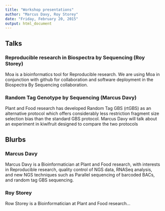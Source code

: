 ---
title: "Workshop presentations"
author: "Marcus Davy, Roy Storey"
date: "Friday, February 20, 2015"
output: html_document
---

Talks
-----

### Reproducible research in Biospectra by Sequencing (Roy Storey)


Moa is a bioinformatics tool for Reproducible research. We are using Moa in conjunction with
github for collaboration and software deployment in the Biospectra By Sequencing collaboration.


### Random Tag Genotype by Sequencing (Marcus Davy)


Plant and Food research has developed Random Tag GBS (rtGBS) as an alternative protocol which offers considerably less restriction fragment size selection bias than the standard GBS protocol. Marcus Davy will talk about an experiment in kiwifruit designed to compare the two protocols


Blurbs
------


### Marcus Davy


Marcus Davy is a Bioinformatician at Plant and Food research, with interests in Reproducible research,
quality control of NGS data, RNASeq analysis, and new NGS techniques such as Parallel sequencing of barcoded BACs, and random tag GBS sequencing.

### Roy Storey

Row Storey is a Bioinformatician at Plant and Food research...


 
